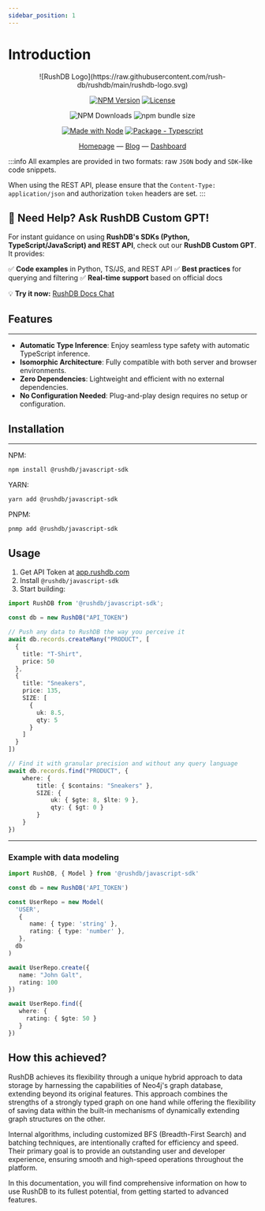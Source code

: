 ```yaml
---
sidebar_position: 1
---
```

# Introduction

<div align="center">
![RushDB Logo](https://raw.githubusercontent.com/rush-db/rushdb/main/rushdb-logo.svg)

[![NPM Version](https://img.shields.io/npm/v/%40rushdb%2Fjavascript-sdk)](https://www.npmjs.com/package/@rushdb/javascript-sdk)
[![License](https://img.shields.io/badge/License-MIT-blue)](#license "Go to license section")

![NPM Downloads](https://img.shields.io/npm/dw/%40rushdb%2Fjavascript-sdk)
![npm bundle size](https://img.shields.io/bundlephobia/minzip/%40rushdb%2Fjavascript-sdk)

[![Made with Node](https://img.shields.io/badge/dynamic/json?label=node&query=%24.engines%5B%22node%22%5D&url=https%3A%2F%2Fraw.githubusercontent.com%2Frush-db%2Frushdb%2Fmain%2Fpackage.json)](https://nodejs.org "Go to Node.js homepage")
[![Package - Typescript](https://img.shields.io/github/package-json/dependency-version/rush-db/rushdb/dev/typescript?logo=typescript&logoColor=white)](https://www.npmjs.com/package/typescript "Go to TypeScript on NPM")

[Homepage](https://rushdb.com) — [Blog](https://rushdb.com/blog) — [Dashboard](https://app.rushdb.com)
</div>


:::info
All examples are provided in two formats: raw `JSON` body and `SDK`-like code snippets.

When using the REST API, please ensure that the `Content-Type: application/json` and authorization `token` headers are set.
:::

## 🚀 Need Help? Ask RushDB Custom GPT!

For instant guidance on using **RushDB's SDKs (Python, TypeScript/JavaScript) and REST API**, check out our **RushDB Custom GPT**. It provides:

✅ **Code examples** in Python, TS/JS, and REST API
✅ **Best practices** for querying and filtering
✅ **Real-time support** based on official docs

💡 **Try it now:** [RushDB Docs Chat](https://chatgpt.com/g/g-67d3a9c3088081918201be103b22b83f-rushdb-docs-chat)

## Features

---
- **Automatic Type Inference**: Enjoy seamless type safety with automatic TypeScript inference.
- **Isomorphic Architecture**: Fully compatible with both server and browser environments.
- **Zero Dependencies**: Lightweight and efficient with no external dependencies.
- **No Configuration Needed**: Plug-and-play design requires no setup or configuration.


## Installation

---
NPM:
```bash
npm install @rushdb/javascript-sdk
```

YARN:
```bash
yarn add @rushdb/javascript-sdk
```

PNPM:
```bash
pnmp add @rushdb/javascript-sdk
```


## Usage

1. Get API Token at [app.rushdb.com](https://app.rushdb.com/)
2. Install `@rushdb/javascript-sdk`
3. Start building:

```typescript
import RushDB from '@rushdb/javascript-sdk';

const db = new RushDB("API_TOKEN")

// Push any data to RushDB the way you perceive it
await db.records.createMany("PRODUCT", [
  {
    title: "T-Shirt",
    price: 50
  },
  {
    title: "Sneakers",
    price: 135,
    SIZE: [
      {
        uk: 8.5,
        qty: 5
      }
    ]
  }
])

// Find it with granular precision and without any query language
await db.records.find("PRODUCT", {
    where: {
        title: { $contains: "Sneakers" },
        SIZE: {
            uk: { $gte: 8, $lte: 9 },
            qty: { $gt: 0 }
        }
    }
})
```

---
### Example with data modeling

```typescript
import RushDB, { Model } from '@rushdb/javascript-sdk'

const db = new RushDB('API_TOKEN')

const UserRepo = new Model(
  'USER',
   {
      name: { type: 'string' },
      rating: { type: 'number' },
   },
  db
)

await UserRepo.create({
   name: "John Galt",
   rating: 100
})

await UserRepo.find({
   where: {
     rating: { $gte: 50 }
   }
})
```



## How this achieved?
RushDB achieves its flexibility through a unique hybrid approach to data storage by harnessing the capabilities of
Neo4j's graph database, extending beyond its original features. This approach combines the
strengths of a strongly typed graph on one hand while offering the flexibility of saving data within the built-in
mechanisms of dynamically extending graph structures on the other.

Internal algorithms, including customized BFS (Breadth-First Search) and batching techniques, are intentionally crafted
for efficiency and speed. Their primary goal is to provide an outstanding user and developer experience, ensuring smooth
and high-speed operations throughout the platform.

In this documentation, you will find comprehensive information on how to use RushDB to its fullest potential,
from getting started to advanced features.
